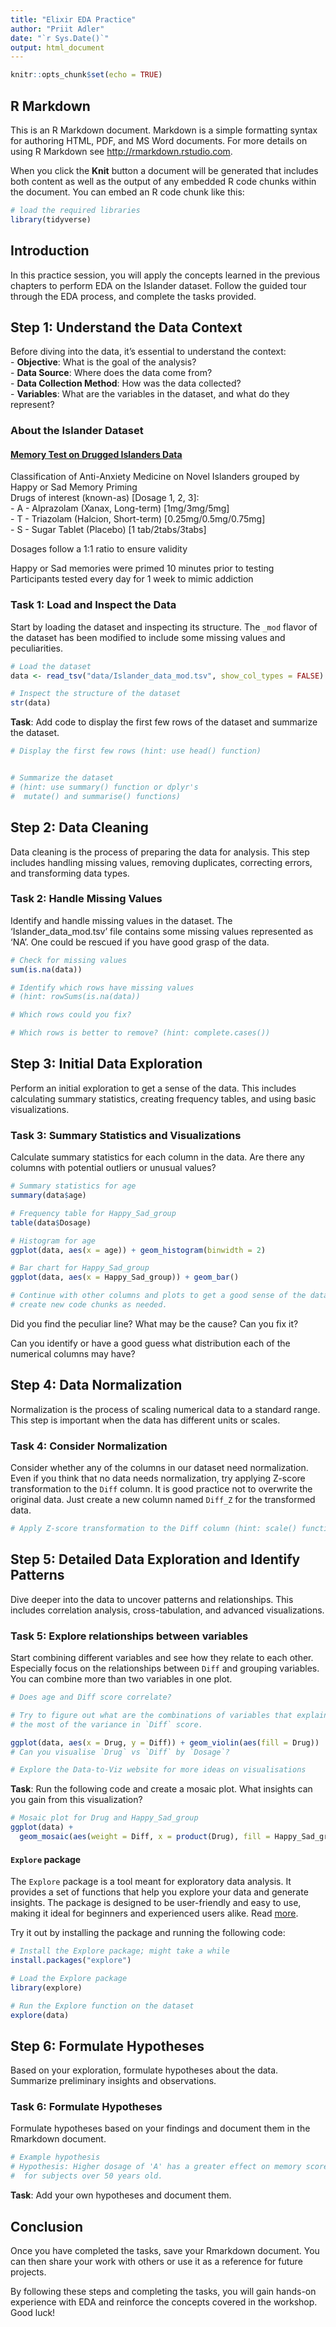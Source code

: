 ```yaml
---
title: "Elixir EDA Practice"
author: "Priit Adler"
date: "`r Sys.Date()`"
output: html_document
---
```


```r
knitr::opts_chunk$set(echo = TRUE)
```

## R Markdown

This is an R Markdown document. Markdown is a simple formatting syntax for authoring HTML, PDF, and MS Word documents. For more details on using R Markdown see <http://rmarkdown.rstudio.com>.

When you click the **Knit** button a document will be generated that includes both content as well as the output of any embedded R code chunks within the document. You can embed an R code chunk like this:

```r
# load the required libraries
library(tidyverse)
```

## Introduction

In this practice session, you will apply the concepts learned in the previous chapters to perform EDA on the Islander dataset. Follow the guided tour through the EDA process, and complete the tasks provided.

## Step 1: Understand the Data Context

Before diving into the data, it's essential to understand the context:  
- **Objective**: What is the goal of the analysis?  
- **Data Source**: Where does the data come from?  
- **Data Collection Method**: How was the data collected?  
- **Variables**: What are the variables in the dataset, and what do they represent?  

### About the Islander Dataset

#### [Memory Test on Drugged Islanders Data](https://www.kaggle.com/code/shashwatwork/analysis-of-islanders-data/)

Classification of Anti-Anxiety Medicine on Novel Islanders grouped by Happy or Sad Memory Priming  
Drugs of interest (known-as) [Dosage 1, 2, 3]:  
- A - Alprazolam (Xanax, Long-term) [1mg/3mg/5mg]  
- T - Triazolam (Halcion, Short-term) [0.25mg/0.5mg/0.75mg]  
- S - Sugar Tablet (Placebo) [1 tab/2tabs/3tabs]

Dosages follow a 1:1 ratio to ensure validity

Happy or Sad memories were primed 10 minutes prior to testing  
Participants tested every day for 1 week to mimic addiction


### Task 1: Load and Inspect the Data

Start by loading the dataset and inspecting its structure. The `_mod` flavor of the dataset has been modified to include some missing values and peculiarities.

```r
# Load the dataset
data <- read_tsv("data/Islander_data_mod.tsv", show_col_types = FALSE)

# Inspect the structure of the dataset
str(data)
```

**Task**: Add code to display the first few rows of the dataset and summarize the dataset.

```r
# Display the first few rows (hint: use head() function)


# Summarize the dataset
# (hint: use summary() function or dplyr's
#  mutate() and summarise() functions)

```

## Step 2: Data Cleaning

Data cleaning is the process of preparing the data for analysis. This step includes handling missing values, removing duplicates, correcting errors, and transforming data types.

### Task 2: Handle Missing Values

Identify and handle missing values in the dataset. The 'Islander_data_mod.tsv' file contains some missing values represented as 'NA'. One could be rescued if you have good grasp of the data.

```r
# Check for missing values
sum(is.na(data))

# Identify which rows have missing values
# (hint: rowSums(is.na(data))

# Which rows could you fix?

# Which rows is better to remove? (hint: complete.cases())

```

## Step 3: Initial Data Exploration

Perform an initial exploration to get a sense of the data. This includes calculating summary statistics, creating frequency tables, and using basic visualizations.

### Task 3: Summary Statistics and Visualizations

Calculate summary statistics for each column in the data. Are there any columns with potential outliers or unusual values?

```r
# Summary statistics for age
summary(data$age)

# Frequency table for Happy_Sad_group
table(data$Dosage)

# Histogram for age
ggplot(data, aes(x = age)) + geom_histogram(binwidth = 2)

# Bar chart for Happy_Sad_group
ggplot(data, aes(x = Happy_Sad_group)) + geom_bar()

# Continue with other columns and plots to get a good sense of the data,
# create new code chunks as needed.
```
Did you find the peculiar line? What may be the cause? Can you fix it?

Can you identify or have a good guess what distribution each of the numerical columns may have?

## Step 4: Data Normalization

Normalization is the process of scaling numerical data to a standard range. This step is important when the data has different units or scales.

### Task 4: Consider Normalization

Consider whether any of the columns in our dataset need normalization. Even if you think that no data needs normalization, try applying Z-score transformation to the `Diff` column. It is good practice not to overwrite the original data. Just create a new column named `Diff_Z` for the transformed data.

```r
# Apply Z-score transformation to the Diff column (hint: scale() function)

```


## Step 5: Detailed Data Exploration and Identify Patterns

Dive deeper into the data to uncover patterns and relationships. This includes correlation analysis, cross-tabulation, and advanced visualizations.

### Task 5: Explore relationships between variables

Start combining different variables and see how they relate to each other. Especially focus on the relationships between `Diff` and grouping variables. You can combine more than two variables in one plot.

```r
# Does age and Diff score correlate?

# Try to figure out what are the combinations of variables that explain
# the most of the variance in `Diff` score.

ggplot(data, aes(x = Drug, y = Diff)) + geom_violin(aes(fill = Drug))
# Can you visualise `Drug` vs `Diff` by `Dosage`?

# Explore the Data-to-Viz website for more ideas on visualisations
```

**Task**: Run the following code and create a mosaic plot. What insights can you gain from this visualization? 

```r
# Mosaic plot for Drug and Happy_Sad_group
ggplot(data) +
  geom_mosaic(aes(weight = Diff, x = product(Drug), fill = Happy_Sad_group))
```

#### `Explore` package

The `Explore` package is a tool meant for exploratory data analysis. It provides a set of functions that help you explore your data and generate insights. The package is designed to be user-friendly and easy to use, making it ideal for beginners and experienced users alike. Read [more](https://cran.r-project.org/web/packages/explore/vignettes/explore.html).

Try it out by installing the package and running the following code:
```r
# Install the Explore package; might take a while
install.packages("explore")

# Load the Explore package
library(explore)

# Run the Explore function on the dataset
explore(data)
```

## Step 6: Formulate Hypotheses

Based on your exploration, formulate hypotheses about the data. Summarize preliminary insights and observations.

### Task 6: Formulate Hypotheses

Formulate hypotheses based on your findings and document them in the Rmarkdown document.

```r
# Example hypothesis
# Hypothesis: Higher dosage of 'A' has a greater effect on memory score
#  for subjects over 50 years old.
```

**Task**: Add your own hypotheses and document them.

## Conclusion

Once you have completed the tasks, save your Rmarkdown document. You can then share your work with others or use it as a reference for future projects.

By following these steps and completing the tasks, you will gain hands-on experience with EDA and reinforce the concepts covered in the workshop. Good luck!
